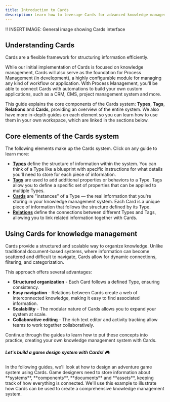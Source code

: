 ```yaml
---
title: Introduction to Cards
description: Learn how to leverage Cards for advanced knowledge management.
---
```


!! INSERT IMAGE: General image showing Cards interface

## Understanding Cards

Cards are a flexible framework for structuring information efficiently. 

While our initial implementation of Cards is focused on knowledge management, Cards will also serve as the foundation for Process Management (in development), a highly configurable module for managing any kind of workflow or application. With Process Management, you'll be able to connect Cards with automations to build your own custom applications, such as a CRM, CMS, project management system and more.

This guide explains the core components of the Cards system: **Types**, **Tags**, **Relations** and **Cards**, providing an overview of the entire system. We also have more in-depth guides on each element so you can learn how to use them in your own workspace, which are linked in the sections below.

## Core elements of the Cards system

The following elements make up the Cards system. Click on any guide to learn more:

* [**Types**](/cards/types/types-overview) define the structure of information within the system. You can think of a Type like a blueprint with specific instructions for what details you'll need to store for each piece of information. 
* [**Tags**](/cards/tags/tags-overview) are used to add additional properties or behaviors to a Type. Tags allow you to define a specific set of properties that can be applied to multiple Types.
* [**Cards**](/cards/creating-cards) are "instances" of a Type — the real information that you're storing in your knowledge management system. Each Card is a unique piece of information that follows the structure defined by its Type.
* [**Relations**](/cards/relations/relations-overview) define the connections between different Types and Tags, allowing you to link related information together with Cards.

## Using Cards for knowledge management

Cards provide a structured and scalable way to organize knowledge. Unlike traditional document-based systems, where information can become scattered and difficult to navigate, Cards allow for dynamic connections, filtering, and categorization.

This approach offers several advantages:

* **Structured organization** - Each Card follows a defined Type, ensuring consistency.
* **Easy navigation** - Relations between Cards create a web of interconnected knowledge, making it easy to find associated information.
* **Scalability** - The modular nature of Cards allows you to expand your system at scale.
* **Collaborative editing** - The rich text editor and activity tracking allow teams to work together collaboratively.

Continue through the guides to learn how to put these concepts into practice, creating your own knowledge management system with Cards.

<div style={{ height: "7px" }}></div>

<div className="rounded-box">
  <h5><strong>Let's build a game design system with Cards! 🎮</strong></h5>
  <p>In the following guides, we'll look at how to design an adventure game system using Cards. Game designers need to store information about **systems**, **components**, **documents** and **assets**, keeping track of how everything is connected. We'll use this example to illustrate how Cards can be used to create a comprehensive knowledge management system.</p>
</div>